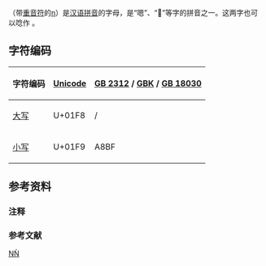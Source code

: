 {{CJK-New-Char|20BBE|ver=B}}{{Infobox alphabet|alphabet=拉丁|uuc=01F8|ulc=01F9}}
{{Unicode|'''Ǹ''', '''ǹ'''}}（带[[重音符|重音符]]的[[n|n]]）是[[汉语拼音|汉语拼音]]的字母，是“嗯”、“𠮾”等字的拼音之一。这两字也可以唸作 {{lang|la|ǹg}}。

== 字符编码 ==
{| class="wikitable"
!字符编码!![[Unicode|Unicode]]!![[GB_2312|GB 2312]]{{备注|1=附錄於若干字模集，但 GB2312 本身未修訂}} / [[GBK|GBK]] / [[GB_18030|GB 18030]]
|-
|[[大写字母|大写]] {{Unicode|Ǹ}}||U+01F8||/
|-
|[[小写字母|小写]] {{Unicode|ǹ}}||U+01F9||A8BF
|}

== 参考资料 ==
=== 注释 ===
{{注表脚}}

=== 参考文献 ===
{{参表脚}}

{{Latin alphabet}}
{{Derived letters N|state=collapsed}}

[[Category:衍生拉丁字母|NǸ]]